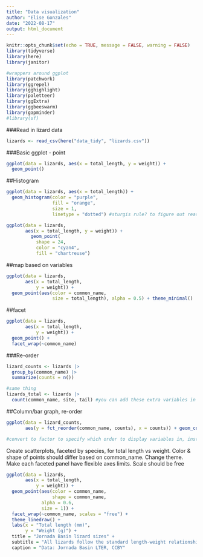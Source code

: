 ```yaml
---
title: "Data visualization"
author: "Elise Gonzales"
date: "2022-08-17"
output: html_document
---
```


```r
knitr::opts_chunk$set(echo = TRUE, message = FALSE, warning = FALSE)
library(tidyverse)
library(here)
library(janitor)

#wrappers around ggplot
library(patchwork)
library(ggrepel)
library(gghighlight)
library(paletteer)
library(ggExtra)
library(ggbeeswarm)
library(gapminder)
#library(sf)
```

###Read in lizard data    
```r
lizards <- read_csv(here("data_tidy", "lizards.csv"))
```

###Basic ggplot - point
```r
ggplot(data = lizards, aes(x = total_length, y = weight)) +
  geom_point()
```

##Histogram
```r
ggplot(data = lizards, aes(x = total_length)) +
  geom_histogram(color = "purple",
                 fill = "orange",
                 size = 1,
                 linetype = "dotted") #sturgis rule? to figure out reasonable # of bins to accurately represent distribution of data
```

```r
ggplot(data = lizards,
       aes(x = total_length, y = weight)) +
         geom_point(
           shape = 24,
           color = "cyan4",
           fill = "chartreuse")
```

##map based on variables
```r
ggplot(data = lizards,
       aes(x = total_length, 
           y = weight)) +
  geom_point(aes(color = common_name, 
                 size = total_length), alpha = 0.5) + theme_minimal()
```

##facet
```r
ggplot(data = lizards,
       aes(x = total_length, 
           y = weight)) + 
  geom_point() +
  facet_wrap(~common_name)
```

###Re-order
```r
lizard_counts <- lizards |> 
  group_by(common_name) |> 
  summarize(counts = n())

#same thing
lizards_total <- lizards |> 
  count(common_name, site, tail) #you can add these extra variables in group_by() too
```

##Column/bar graph, re-order
```r
ggplot(data = lizard_counts, 
       aes(y = fct_reorder(common_name, counts), x = counts)) + geom_col()

#convert to factor to specify which order to display variables in, instead of default alphabetical

```

Create scatterplots, faceted by species, for total length vs weight. Color & shape of points should differ based on common_name. Change theme. Make each faceted panel have flexible axes limits. Scale should be free
```r
ggplot(data = lizards,
       aes(x = total_length, 
           y = weight)) + 
  geom_point(aes(color = common_name, 
                 shape = common_name,
             alpha = 0.6,
             size = 1)) +
  facet_wrap(~common_name, scales = "free") +
  theme_linedraw() +
  labs(x = "Total length (mm)",
       y = "Weight (g)") +
  title = "Jornada Basin lizard sizes" +
  subtitle = "All lizards follow the standard length-weight relationship, with Western Whiptails being largest" +
  caption = "Data: Jornada Basin LTER, CCBY"
```

